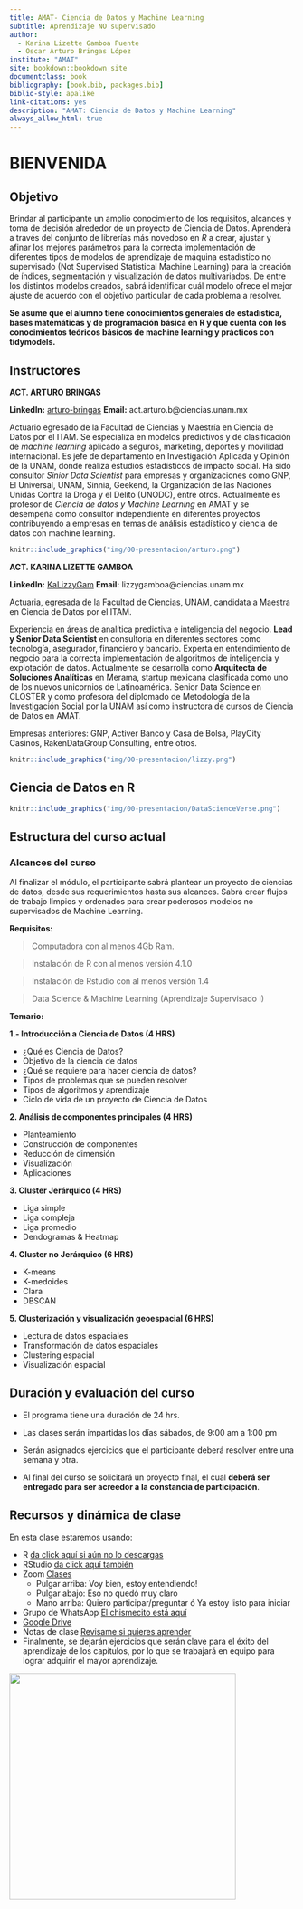 ```yaml
--- 
title: AMAT- Ciencia de Datos y Machine Learning
subtitle: Aprendizaje NO supervisado
author:
  - Karina Lizette Gamboa Puente
  - Oscar Arturo Bringas López
institute: "AMAT"
site: bookdown::bookdown_site
documentclass: book
bibliography: [book.bib, packages.bib]
biblio-style: apalike
link-citations: yes
description: "AMAT: Ciencia de Datos y Machine Learning"
always_allow_html: true
---
```


# BIENVENIDA {-}

## Objetivo {-}

Brindar al participante un amplio conocimiento de los requisitos, alcances y toma de decisión alrededor de un proyecto de Ciencia de Datos. Aprenderá a través del conjunto de librerías más novedoso en *R* a crear, ajustar y afinar los mejores parámetros para la correcta implementación de diferentes tipos de modelos de aprendizaje de máquina estadístico no supervisado (Not Supervised Statistical Machine Learning) para la creación de índices, segmentación y visualización de datos multivariados. De entre los distintos modelos creados, sabrá identificar cuál modelo ofrece el mejor ajuste de acuerdo con el objetivo particular de cada problema a resolver.


::: {.infobox .important data-latex="{important}"}
**Se asume que el alumno tiene conocimientos generales de estadística, bases matemáticas y de programación básica en R y que cuenta con los conocimientos teóricos básicos de machine learning y prácticos con tidymodels.**
:::


## Instructores {-} 

**ACT. ARTURO BRINGAS** 

**LinkedIn:** [arturo-bringas](https://www.linkedin.com/in/arturo-bringas/)
**Email:** act.arturo.b@ciencias.unam.mx

Actuario egresado de la Facultad de Ciencias y Maestría en Ciencia de Datos por el ITAM. 
Se especializa en modelos predictivos y de clasificación de *machine learning* aplicado a seguros, marketing, deportes y movilidad internacional. Es jefe de departamento en Investigación Aplicada y Opinión de la UNAM, donde realiza estudios estadísticos de impacto social. Ha sido consultor *Sinior Data Scientist* para empresas y organizaciones como GNP, El Universal, UNAM, Sinnia, Geekend, la Organización de las Naciones Unidas Contra la Droga y el Delito (UNODC), entre otros. Actualmente es profesor de *Ciencia de datos y Machine Learning* en AMAT y se desempeña como consultor independiente en diferentes proyectos contribuyendo a empresas en temas de análisis estadístico y ciencia de datos con machine learning.

```r
knitr::include_graphics("img/00-presentacion/arturo.png")
```


**ACT. KARINA LIZETTE GAMBOA** 

**LinkedIn:** [KaLizzyGam ](https://www.linkedin.com/in/kalizzygam/)
**Email:**  lizzygamboa@ciencias.unam.mx

Actuaria, egresada de la Facultad de Ciencias, UNAM, candidata a Maestra en Ciencia de Datos por el ITAM.

Experiencia en áreas de analítica predictiva e inteligencia del negocio. **Lead y Senior Data Scientist** en consultoría en diferentes sectores como tecnología, asegurador, financiero y bancario. Experta en entendimiento de negocio para la correcta implementación de algoritmos de inteligencia y explotación de datos.
Actualmente se desarrolla como **Arquitecta de Soluciones Analíticas** en Merama,
startup mexicana clasificada como uno de los nuevos unicornios de Latinoamérica.
Senior Data Science en CLOSTER y como profesora del diplomado de Metodología
de la Investigación Social por la UNAM así como instructora de cursos de Ciencia de
Datos en AMAT.

Empresas anteriores: GNP, Activer Banco y Casa de Bolsa, PlayCity Casinos, RakenDataGroup Consulting, entre otros.

```r
knitr::include_graphics("img/00-presentacion/lizzy.png")
```

## Ciencia de Datos en R {-}

```r
knitr::include_graphics("img/00-presentacion/DataScienceVerse.png")
```
 


## Estructura del curso actual {-}

### Alcances del curso {-}

Al finalizar el módulo, el participante sabrá plantear un proyecto de ciencias de datos, desde sus requerimientos hasta sus alcances. Sabrá crear flujos de trabajo limpios y ordenados para crear poderosos modelos no supervisados de Machine Learning.

**Requisitos:**

> Computadora con al menos 4Gb Ram. 

> Instalación de R con al menos versión 4.1.0

> Instalación de Rstudio con al menos versión 1.4

> Data Science & Machine Learning (Aprendizaje Supervisado I)


**Temario:**

**1.- Introducción a Ciencia de Datos  (4 HRS)**

* ¿Qué es Ciencia de Datos?
* Objetivo de la ciencia de datos
* ¿Qué se requiere para hacer ciencia de datos?
* Tipos de problemas que se pueden resolver 
* Tipos de algoritmos y aprendizaje
* Ciclo de vida de un proyecto de Ciencia de Datos

**2. Análisis de componentes principales (4 HRS)**

* Planteamiento
* Construcción de componentes
* Reducción de dimensión
* Visualización
* Aplicaciones

**3. Cluster Jerárquico (4 HRS)**

* Liga simple
* Liga compleja
* Liga promedio
* Dendogramas & Heatmap

**4. Cluster no Jerárquico (6 HRS)**

* K-means
* K-medoides
* Clara
* DBSCAN

**5. Clusterización y visualización geoespacial (6 HRS)**

* Lectura de datos espaciales
* Transformación de datos espaciales
* Clustering espacial
* Visualización espacial






## Duración y evaluación del curso {-}

* El programa tiene una duración de 24 hrs.

* Las clases serán impartidas los días sábados, de 9:00 am a 1:00 pm 

* Serán asignados ejercicios que el participante deberá resolver entre una semana y otra.

* Al final del curso se solicitará un proyecto final, el cual **deberá ser entregado para ser acreedor a la constancia de participación**.


## Recursos y dinámica de clase {-}

En esta clase estaremos usando: 

* R [da click aquí si aún no lo descargas](https://cran.r-project.org/)
* RStudio [da click aquí también](https://www.rstudio.com/products/rstudio/download/)
* Zoom [Clases](https://us02web.zoom.us/j/5155440751?pwd=YzJCOGF0VnlZdlZlS0Fpc3MvZEhadz09)
  - Pulgar arriba: Voy bien, estoy entendiendo! 
  - Pulgar abajo: Eso no quedó muy claro
  - Mano arriba: Quiero participar/preguntar ó Ya estoy listo para iniciar 
* Grupo de WhatsApp [El chismecito está aquí](https://chat.whatsapp.com/JehH9aIUXTbFiIjpkOB08e)
* [Google Drive]()
* Notas de clase [Revisame si quieres aprender](https://acturio.github.io/amt22_04intro2mlns/) 
* Finalmente, se dejarán ejercicios que serán clave para el éxito del aprendizaje de los capítulos, por lo que se trabajará en equipo para lograr adquirir el mayor aprendizaje.




<div class="watermark"><img src="img/header.png" width="400"></div>



